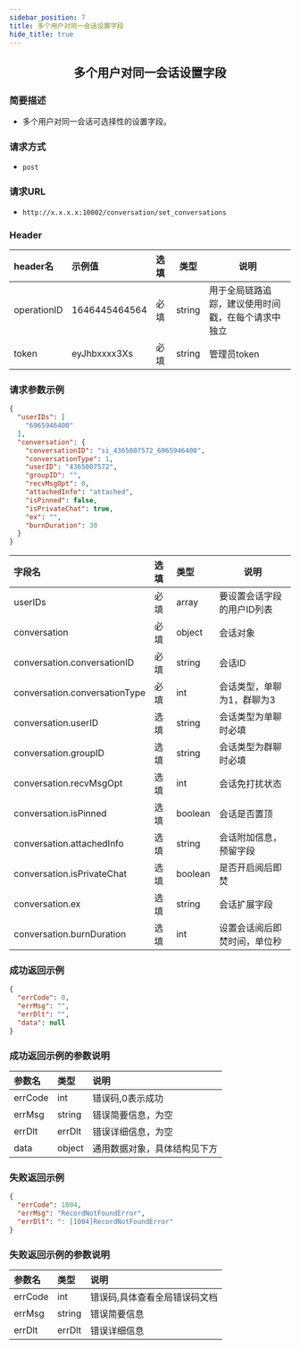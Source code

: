 ```yaml
---
sidebar_position: 7
title: 多个用户对同一会话设置字段
hide_title: true
---
```


<center>

## 多个用户对同一会话设置字段

</center>

### 简要描述
- 多个用户对同一会话可选择性的设置字段。
### 请求方式
- `post` 
### 请求URL
- `http://x.x.x.x:10002/conversation/set_conversations` 


### Header
|header名|示例值|选填|类型|说明|
|:----    |:-------    |:--- |---|------      |
|operationID|1646445464564|必填|string|用于全局链路追踪，建议使用时间戳，在每个请求中独立|
|token|eyJhbxxxx3Xs|必填|string|管理员token|


### 请求参数示例


```json
{
  "userIDs": [
    "6965946400"
  ],
  "conversation": {
    "conversationID": "si_4365007572_6965946400",
    "conversationType": 1,
    "userID": "4365007572",
    "groupID": "",
    "recvMsgOpt": 0,
    "attachedInfo": "attached",
    "isPinned": false,
    "isPrivateChat": true,
    "ex": "",
    "burnDuration": 30
  }
}
```
|字段名|选填|类型|说明|
|:----    |:-------    |:--- |---|
|userIDs|必填|array|要设置会话字段的用户ID列表|
|conversation|必填|object|会话对象|
|conversation.conversationID|必填|string|会话ID|
|conversation.conversationType|必填|int|会话类型，单聊为1，群聊为3|
|conversation.userID|选填|string|会话类型为单聊时必填|
|conversation.groupID|选填|string|会话类型为群聊时必填|
|conversation.recvMsgOpt|选填|int|会话免打扰状态|
|conversation.isPinned|选填|boolean|会话是否置顶|
|conversation.attachedInfo|选填|string|会话附加信息，预留字段|
|conversation.isPrivateChat|选填|boolean|是否开启阅后即焚|
|conversation.ex|选填|string|会话扩展字段|
|conversation.burnDuration|选填|int|设置会话阅后即焚时间，单位秒|
### 成功返回示例


```json
{
  "errCode": 0,
  "errMsg": "",
  "errDlt": "",
  "data": null
}
```
### 成功返回示例的参数说明


|参数名|类型|说明|
|:----    |:-------    |:--- |
|errCode|int|错误码,0表示成功|
|errMsg|string|错误简要信息，为空|
|errDlt|errDlt|错误详细信息，为空|
|data|object|通用数据对象，具体结构见下方|
### 失败返回示例


```json
{
  "errCode": 1004,
  "errMsg": "RecordNotFoundError",
  "errDlt": ": [1004]RecordNotFoundError"
}
```
### 失败返回示例的参数说明


|参数名|类型|说明|
|:----    |:-------    |:--- |
|errCode|int|错误码,具体查看全局错误码文档|
|errMsg|string|错误简要信息|
|errDlt|errDlt|错误详细信息|
